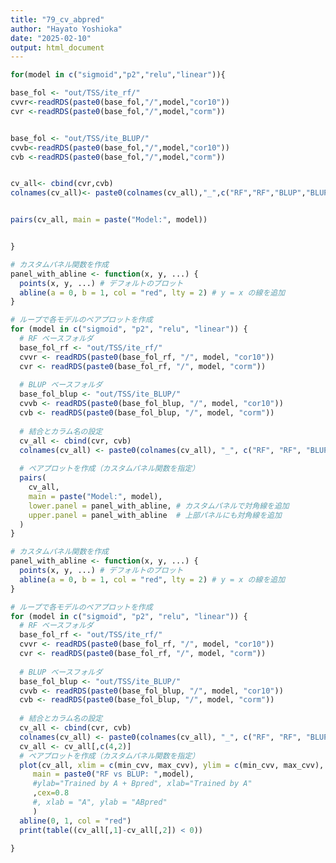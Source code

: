 ```yaml
---
title: "79_cv_abpred"
author: "Hayato Yoshioka"
date: "2025-02-10"
output: html_document
---
```




```r

for(model in c("sigmoid","p2","relu","linear")){

base_fol <- "out/TSS/ite_rf/"
cvvr<-readRDS(paste0(base_fol,"/",model,"cor10"))
cvr <-readRDS(paste0(base_fol,"/",model,"corm"))


base_fol <- "out/TSS/ite_BLUP/"
cvvb<-readRDS(paste0(base_fol,"/",model,"cor10"))
cvb <-readRDS(paste0(base_fol,"/",model,"corm"))


cv_all<- cbind(cvr,cvb)
colnames(cv_all)<- paste0(colnames(cv_all),"_",c("RF","RF","BLUP","BLUP"))


pairs(cv_all, main = paste("Model:", model))


}
```

```r
# カスタムパネル関数を作成
panel_with_abline <- function(x, y, ...) {
  points(x, y, ...) # デフォルトのプロット
  abline(a = 0, b = 1, col = "red", lty = 2) # y = x の線を追加
}

# ループで各モデルのペアプロットを作成
for (model in c("sigmoid", "p2", "relu", "linear")) {
  # RF ベースフォルダ
  base_fol_rf <- "out/TSS/ite_rf/"
  cvvr <- readRDS(paste0(base_fol_rf, "/", model, "cor10"))
  cvr <- readRDS(paste0(base_fol_rf, "/", model, "corm"))
  
  # BLUP ベースフォルダ
  base_fol_blup <- "out/TSS/ite_BLUP/"
  cvvb <- readRDS(paste0(base_fol_blup, "/", model, "cor10"))
  cvb <- readRDS(paste0(base_fol_blup, "/", model, "corm"))
  
  # 結合とカラム名の設定
  cv_all <- cbind(cvr, cvb)
  colnames(cv_all) <- paste0(colnames(cv_all), "_", c("RF", "RF", "BLUP", "BLUP"))
  
  # ペアプロットを作成（カスタムパネル関数を指定）
  pairs(
    cv_all,
    main = paste("Model:", model),
    lower.panel = panel_with_abline, # カスタムパネルで対角線を追加
    upper.panel = panel_with_abline  # 上部パネルにも対角線を追加
  )
}

```


```r
# カスタムパネル関数を作成
panel_with_abline <- function(x, y, ...) {
  points(x, y, ...) # デフォルトのプロット
  abline(a = 0, b = 1, col = "red", lty = 2) # y = x の線を追加
}

# ループで各モデルのペアプロットを作成
for (model in c("sigmoid", "p2", "relu", "linear")) {
  # RF ベースフォルダ
  base_fol_rf <- "out/TSS/ite_rf/"
  cvvr <- readRDS(paste0(base_fol_rf, "/", model, "cor10"))
  cvr <- readRDS(paste0(base_fol_rf, "/", model, "corm"))
  
  # BLUP ベースフォルダ
  base_fol_blup <- "out/TSS/ite_BLUP/"
  cvvb <- readRDS(paste0(base_fol_blup, "/", model, "cor10"))
  cvb <- readRDS(paste0(base_fol_blup, "/", model, "corm"))
  
  # 結合とカラム名の設定
  cv_all <- cbind(cvr, cvb)
  colnames(cv_all) <- paste0(colnames(cv_all), "_", c("RF", "RF", "BLUP", "BLUP"))
  cv_all <- cv_all[,c(4,2)]
  # ペアプロットを作成（カスタムパネル関数を指定）
  plot(cv_all, xlim = c(min_cvv, max_cvv), ylim = c(min_cvv, max_cvv), 
     main = paste0("RF vs BLUP: ",model),
     #ylab="Trained by A + Bpred", xlab="Trained by A"
     ,cex=0.8
     #, xlab = "A", ylab = "ABpred"
     )
  abline(0, 1, col = "red")
  print(table((cv_all[,1]-cv_all[,2]) < 0))
 
}




```
